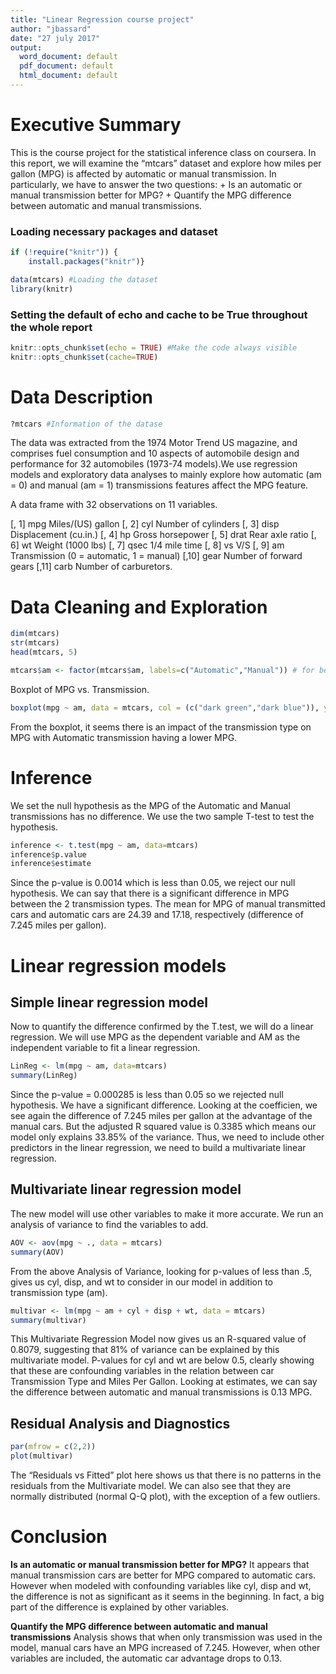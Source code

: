 ---
title: "Linear Regression course project"
author: "jbassard"
date: "27 july 2017"
output:
  word_document: default
  pdf_document: default
  html_document: default
---
# Executive Summary

This is the course project for the statistical inference class on coursera. In this report, we will examine the "mtcars" dataset and explore how miles per gallon (MPG) is affected by automatic or manual transmission.
In particularly, we have to answer the two questions:
+ Is an automatic or manual transmission better for MPG?
+ Quantify the MPG difference between automatic and manual transmissions.

### Loading necessary packages and dataset
```{r}
if (!require("knitr")) {
	install.packages("knitr")}

data(mtcars) #Loading the dataset
library(knitr)
```
### Setting the default of echo and cache to be True throughout the whole report
```{r}
knitr::opts_chunk$set(echo = TRUE) #Make the code always visible
knitr::opts_chunk$set(cache=TRUE)
```

# Data Description
```{r, eval=FALSE, include=FALSE}
?mtcars #Information of the datase
```
The data was extracted from the 1974 Motor Trend US magazine, and comprises fuel consumption and 10 aspects of automobile design and performance for 32 automobiles (1973-74 models).We use regression models and exploratory data analyses to mainly explore how automatic (am = 0) and manual (am = 1) transmissions features affect the MPG feature.

A data frame with 32 observations on 11 variables.

[, 1] mpg Miles/(US) gallon [, 2] cyl Number of cylinders [, 3] disp Displacement (cu.in.) [, 4] hp Gross horsepower [, 5] drat Rear axle ratio [, 6] wt Weight (1000 lbs) [, 7] qsec 1/4 mile time [, 8] vs V/S [, 9] am Transmission (0 = automatic, 1 = manual) [,10] gear Number of forward gears [,11] carb Number of carburetors.

# Data Cleaning and Exploration
```{r}
dim(mtcars)
str(mtcars)
head(mtcars, 5)
```
```{r}
mtcars$am <- factor(mtcars$am, labels=c("Automatic","Manual")) # for better readibility, O and 1 are renamed: 0=automatic, 1=manual
```
Boxplot of MPG vs. Transmission.
```{r}
boxplot(mpg ~ am, data = mtcars, col = (c("dark green","dark blue")), ylab = "Miles Per Gallon", xlab = "Transmission Types") #Display a quick and dirty graph for the data
```
From the boxplot, it seems there is an impact of the transmission type on MPG with Automatic transmission having a lower MPG.

# Inference
We set the null hypothesis as the MPG of the Automatic and Manual transmissions has no difference. We use the two sample T-test to test the hypothesis.
```{r}
inference <- t.test(mpg ~ am, data=mtcars)
inference$p.value
inference$estimate
```
Since the p-value is 0.0014 which is less than 0.05, we reject our null hypothesis.
We can say that there is a significant difference in MPG between the 2 transmission types.
The mean for MPG of manual transmitted cars and automatic cars are 24.39 and 17.18, respectively (difference of 7.245 miles per gallon).

# Linear regression models
## Simple linear regression model
Now to quantify the difference confirmed by the T.test, we will do a linear regression.
We will use MPG as the dependent variable and AM as the independent variable to fit a linear regression.
```{r}
LinReg <- lm(mpg ~ am, data=mtcars)
summary(LinReg)
```
Since the p-value = 0.000285 is less than 0.05 so we rejected null hypothesis. We have a significant difference. Looking at the coefficien, we see again the difference of 7.245 miles per gallon at the advantage of the manual cars.
But the adjusted R squared value is 0.3385 which means our model only explains 33.85% of the variance.
Thus, we need to include other predictors in the linear regression, we need to build a multivariate linear regression.

## Multivariate linear regression model
The new model will use other variables to make it more accurate. We run an analysis of variance to find the variables to add.

```{r}
AOV <- aov(mpg ~ ., data = mtcars)
summary(AOV)

```
From the above Analysis of Variance, looking for p-values of less than .5, gives us cyl, disp, and wt to consider in our model in addition to transmission type (am).

```{r}
multivar <- lm(mpg ~ am + cyl + disp + wt, data = mtcars)
summary(multivar)
```
This Multivariate Regression Model now gives us an R-squared value of  0.8079, suggesting that 81% of variance can be explained by this multivariate model. P-values for cyl and wt are below 0.5, clearly showing that these are confounding variables in the relation between car Transmission Type and Miles Per Gallon. Looking at estimates, we can say the difference between automatic and manual transmissions is 0.13 MPG.

## Residual Analysis and Diagnostics
```{r}
par(mfrow = c(2,2))
plot(multivar)
```
The "Residuals vs Fitted" plot here shows us that there is no patterns in the residuals from the Multivariate model. We can also see that they are normally distributed (normal Q-Q plot), with the exception of a few outliers. 

# Conclusion
**Is an automatic or manual transmission better for MPG?**
It appears that manual transmission cars are better for MPG compared to automatic cars. However when modeled with confounding variables like cyl, disp and wt, the difference is not as significant as it seems in the beginning. In fact, a big part of the difference is explained by other variables.

**Quantify the MPG difference between automatic and manual transmissions**
Analysis shows that when only transmission was used in the model, manual cars have an MPG increased of 7.245. However, when other variables are included, the automatic car advantage drops to 0.13.





